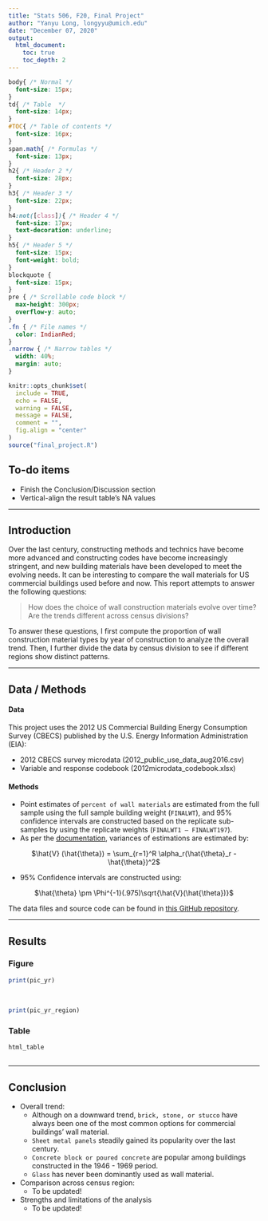 ```yaml
---
title: "Stats 506, F20, Final Project"
author: "Yanyu Long, longyyu@umich.edu"
date: "December 07, 2020"
output: 
  html_document:
    toc: true
    toc_depth: 2
---
```


```css
body{ /* Normal */
  font-size: 15px;
}
td{ /* Table  */
  font-size: 14px;
}
#TOC{ /* Table of contents */
  font-size: 16px;
}
span.math{ /* Formulas */
  font-size: 13px;
}
h2{ /* Header 2 */
  font-size: 28px;
}
h3{ /* Header 3 */
  font-size: 22px;
}
h4:not([class]){ /* Header 4 */
  font-size: 17px;
  text-decoration: underline;
}
h5{ /* Header 5 */
  font-size: 15px;
  font-weight: bold;
}
blockquote {
  font-size: 15px;
}
pre { /* Scrollable code block */
  max-height: 300px;
  overflow-y: auto;
}
.fn { /* File names */
  color: IndianRed;
}
.narrow { /* Narrow tables */
  width: 40%;
  margin: auto; 
}
```


```r
knitr::opts_chunk$set(
  include = TRUE, 
  echo = FALSE,
  warning = FALSE, 
  message = FALSE,
  comment = "",
  fig.align = "center"
)
source("final_project.R")
```

## To-do items

*  Finish the Conclusion/Discussion section
*  Vertical-align the result table's NA values

****

## Introduction

Over the last century, constructing methods and technics have become more advanced and constructing codes have become increasingly stringent, and new building materials have been developed to meet the evolving needs. It can be interesting to compare the wall materials for US commercial buildings used before and now. 
This report attempts to answer the following questions:  

> How does the choice of wall construction materials evolve over time? Are the trends different across census divisions?  
  
To answer these questions, I first compute the proportion of wall construction material types by year of construction to analyze the overall trend. 
Then, I further divide the data by census division to see if different regions show distinct patterns.  

****

## Data / Methods

#### Data

This project uses the 2012 US Commercial Building Energy Consumption Survey (CBECS) published by the U.S. Energy Information Administration (EIA): 

*  2012 CBECS survey microdata ([2012_public_use_data_aug2016.csv]{.fn})
*  Variable and response codebook ([2012microdata_codebook.xlsx]{.fn})

#### Methods

*  Point estimates of `percent of wall materials` are estimated from the full sample using the full sample building weight (`FINALWT`), and 95% confidence intervals are constructed based on the replicate sub-samples by using the replicate weights (`FINALWT1 – FINALWT197`). 
*  As per the [documentation](https://www.eia.gov/consumption/commercial/data/2012/pdf/user_guide_public_use_aug2016.pdf), variances of estimations are estimated by:  

<center>
$\hat{V} (\hat{\theta}) = \sum_{r=1}^R \alpha_r(\hat{\theta}_r - \hat{\theta})^2$
</center>
  
*  95% Confidence intervals are constructed using:  
    
<center>
$\hat{\theta} \pm \Phi^{-1}(.975)\sqrt{\hat{V}(\hat{\theta})}$
</center>
  

The data files and source code can be found in [this GitHub repository](https://github.com/longyyu/Stats506_FinalProj).

****

## Results {.tabset .tabset-pills}

### Figure

```r
print(pic_yr)
```

<br>

```r
print(pic_yr_region)
```

### Table

```r
html_table
```

## {- .unlisted .unnumbered}

****

## Conclusion

*  Overall trend:
    * Although on a downward trend, `brick, stone, or stucco` have always been one of the most common options for commercial buildings' wall material. 
    * `Sheet metal panels` steadily gained its popularity over the last century. 
    * `Concrete block or poured concrete` are popular among buildings constructed in the 1946 - 1969 period.
    * `Glass` has never been dominantly used as wall material. 
*  Comparison across census region: 
    * [To be updated!]{.fn} 
*  Strengths and limitations of the analysis
    * [To be updated!]{.fn} 

